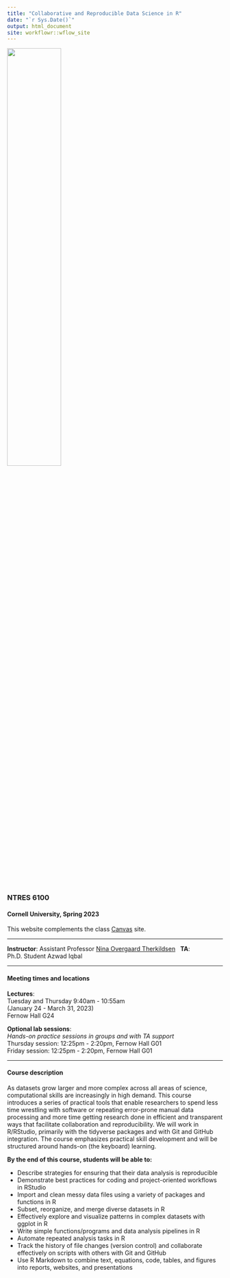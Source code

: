 ```yaml
---
title: "Collaborative and Reproducible Data Science in R"
date: "`r Sys.Date()`"
output: html_document
site: workflowr::wflow_site
---
```


![](assets/logo.png){width=50%}  

### NTRES 6100 

#### Cornell University, Spring 2023


This website complements the class [Canvas](https://canvas.cornell.edu/courses/51175) site.  

***

**Instructor**: Assistant Professor [Nina Overgaard Therkildsen](https://www.therkildsenlab.com)
&nbsp;
**TA**: Ph.D. Student Azwad Iqbal

***
#### Meeting times and locations

**Lectures**:  
Tuesday and Thursday 9:40am - 10:55am  
(January 24 - March 31, 2023)   
Fernow Hall G24 

**Optional lab sessions**:  
*Hands-on practice sessions in groups and with TA support*  
Thursday session: 12:25pm - 2:20pm, Fernow Hall G01  
Friday session: 12:25pm - 2:20pm, Fernow Hall G01  


***

#### Course description    

As datasets grow larger and more complex across all areas of science, computational skills are increasingly in high demand. This course introduces a series of practical tools that enable researchers to spend less time wrestling with software or repeating error-prone manual data processing and more time getting research done in efficient and transparent ways that facilitate collaboration and reproducibility. We will work in R/RStudio, primarily with the tidyverse packages and with Git and GitHub integration. The course emphasizes practical skill development and will be structured around hands-on (the keyboard) learning.  

**By the end of this course, students will be able to:**  

* Describe strategies for ensuring that their data analysis is reproducible  
* Demonstrate best practices for coding and project-oriented workflows in RStudio  
* Import and clean messy data files using a variety of packages and functions in R  
* Subset, reorganize, and merge diverse datasets in R  
* Effectively explore and visualize patterns in complex datasets with ggplot in R  
* Write simple functions/programs and data analysis pipelines in R  
* Automate repeated analysis tasks in R  
* Track the history of file changes (version control) and collaborate effectively on scripts with others with Git and GitHub  
* Use R Markdown to combine text, equations, code, tables, and figures into reports, websites, and presentations  

